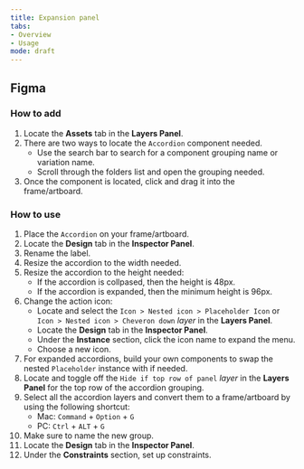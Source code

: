 ```yaml
---
title: Expansion panel
tabs: 
- Overview
- Usage
mode: draft
---
```



## Figma

### How to add

1. Locate the **Assets** tab in the **Layers Panel**.
2. There are two ways to locate the `Accordion` component needed. 
	* Use the search bar to search for a component grouping name or variation name.
	* Scroll through the folders list and open the grouping needed.
3. Once the component is located, click and drag it into the frame/artboard. 


### How to use

1. Place the `Accordion` on your frame/artboard.  
2. Locate the **Design** tab in the **Inspector Panel**.
3. Rename the label. 
4. Resize the accordion to the width needed. 
5. Resize the accordion to the height needed: 
     * If the accordion is collpased, then the height is 48px. 
     * If the accordion is expanded, then the minimum height is 96px.
6. Change the action icon: 
    * Locate and select the `Icon > Nested icon > Placeholder Icon` or `Icon > Nested icon > Cheveron down` *layer* in the **Layers Panel**.
     * Locate the **Design** tab in the **Inspector Panel**.
     * Under the **Instance** section, click the icon name to expand the menu. 
     * Choose a new icon. 
7. For expanded accordions, build your own components to swap the nested `Placeholder` instance with if needed.
8. Locate and toggle off the `Hide if top row of panel` *layer* in the **Layers Panel** for the top row of the accordion grouping. 
9. Select all the accordion layers and convert them to a frame/artboard by using the following shortcut: 
    * Mac: `Command` + `Option` + `G`
    * PC: `Ctrl` + `ALT` + `G`
10. Make sure to name the new group. 
11. Locate the **Design** tab in the **Inspector Panel**.
12. Under the **Constraints** section, set up constraints.

